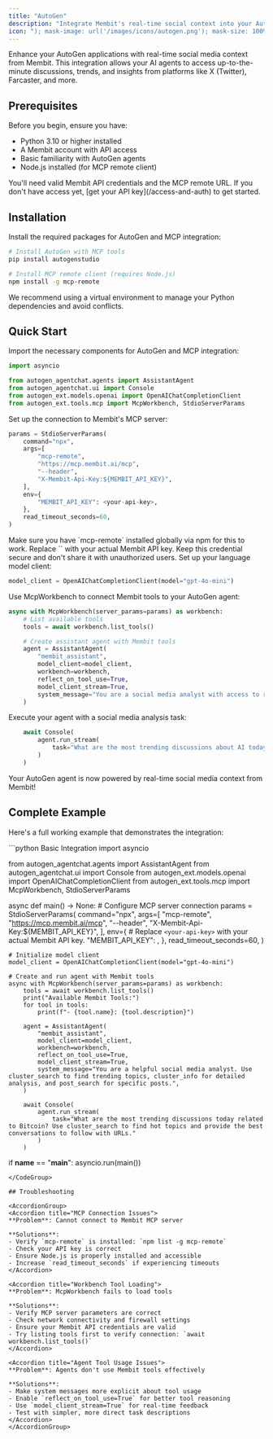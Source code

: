 ```yaml
---
title: "AutoGen"
description: "Integrate Membit's real-time social context into your AutoGen agents and multi-agent systems using MCP tools."
icon: "); mask-image: url('/images/icons/autogen.png'); mask-size: 100% 100%;/*"
---
```


Enhance your AutoGen applications with real-time social media context from Membit. This integration allows your AI agents to access up-to-the-minute discussions, trends, and insights from platforms like X (Twitter), Farcaster, and more.

## Prerequisites

Before you begin, ensure you have:

- Python 3.10 or higher installed
- A Membit account with API access
- Basic familiarity with AutoGen agents
- Node.js installed (for MCP remote client)

<Warning>
  You'll need valid Membit API credentials and the MCP remote URL. If you don't
  have access yet, [get your API key](/access-and-auth) to get started.
</Warning>

## Installation

Install the required packages for AutoGen and MCP integration:

```bash
# Install AutoGen with MCP tools
pip install autogenstudio

# Install MCP remote client (requires Node.js)
npm install -g mcp-remote
```

<Tip>
  We recommend using a virtual environment to manage your Python dependencies
  and avoid conflicts.
</Tip>

## Quick Start

<Steps>
<Step title="Import required modules">
Import the necessary components for AutoGen and MCP integration:

```python
import asyncio

from autogen_agentchat.agents import AssistantAgent
from autogen_agentchat.ui import Console
from autogen_ext.models.openai import OpenAIChatCompletionClient
from autogen_ext.tools.mcp import McpWorkbench, StdioServerParams
```

</Step>

<Step title="Configure MCP server parameters">
Set up the connection to Membit's MCP server:

```python
params = StdioServerParams(
    command="npx",
    args=[
        "mcp-remote",
        "https://mcp.membit.ai/mcp",
        "--header",
        "X-Membit-Api-Key:${MEMBIT_API_KEY}",
    ],
    env={
        "MEMBIT_API_KEY": <your-api-key>,
    },
    read_timeout_seconds=60,
)
```

<Note>
  Make sure you have `mcp-remote` installed globally via npm for this to work.
</Note>

<Warning>
Replace `<your-api-key>` with your actual Membit API key. Keep this credential secure and don't share it with unauthorized users.
</Warning>
</Step>

<Step title="Initialize your model client">
Set up your language model client:

```python
model_client = OpenAIChatCompletionClient(model="gpt-4o-mini")
```

</Step>

<Step title="Create your Membit-powered agent">
Use McpWorkbench to connect Membit tools to your AutoGen agent:

```python
async with McpWorkbench(server_params=params) as workbench:
    # List available tools
    tools = await workbench.list_tools()

    # Create assistant agent with Membit tools
    agent = AssistantAgent(
        "membit_assistant",
        model_client=model_client,
        workbench=workbench,
        reflect_on_tool_use=True,
        model_client_stream=True,
        system_message="You are a social media analyst with access to real-time data. Use Membit tools to analyze trending discussions and provide insights.",
    )
```

</Step>

<Step title="Run your agent">
Execute your agent with a social media analysis task:

```python
    await Console(
        agent.run_stream(
            task="What are the most trending discussions about AI today? Use cluster_search to find hot topics and provide insights with URLs."
        )
    )
```

<Check>
Your AutoGen agent is now powered by real-time social media context from Membit!
</Check>
</Step>
</Steps>

## Complete Example

Here's a full working example that demonstrates the integration:

<CodeGroup>
```python Basic Integration
import asyncio

from autogen_agentchat.agents import AssistantAgent
from autogen_agentchat.ui import Console
from autogen_ext.models.openai import OpenAIChatCompletionClient
from autogen_ext.tools.mcp import McpWorkbench, StdioServerParams

async def main() -> None: # Configure MCP server connection
params = StdioServerParams(
command="npx",
args=[
"mcp-remote",
"https://mcp.membit.ai/mcp",
"--header",
"X-Membit-Api-Key:${MEMBIT_API_KEY}",
],
env={ # Replace `<your-api-key>` with your actual Membit API key.
"MEMBIT_API_KEY": <your-api-key>,
},
read_timeout_seconds=60,
)

    # Initialize model client
    model_client = OpenAIChatCompletionClient(model="gpt-4o-mini")

    # Create and run agent with Membit tools
    async with McpWorkbench(server_params=params) as workbench:
        tools = await workbench.list_tools()
        print("Available Membit Tools:")
        for tool in tools:
            print(f"- {tool.name}: {tool.description}")

        agent = AssistantAgent(
            "membit_assistant",
            model_client=model_client,
            workbench=workbench,
            reflect_on_tool_use=True,
            model_client_stream=True,
            system_message="You are a helpful social media analyst. Use cluster_search to find trending topics, cluster_info for detailed analysis, and post_search for specific posts.",
        )

        await Console(
            agent.run_stream(
                task="What are the most trending discussions today related to Bitcoin? Use cluster_search to find hot topics and provide the best conversations to follow with URLs."
            )
        )

if **name** == "**main**":
asyncio.run(main())

```
</CodeGroup>

## Troubleshooting

<AccordionGroup>
<Accordion title="MCP Connection Issues">
**Problem**: Cannot connect to Membit MCP server

**Solutions**:
- Verify `mcp-remote` is installed: `npm list -g mcp-remote`
- Check your API key is correct
- Ensure Node.js is properly installed and accessible
- Increase `read_timeout_seconds` if experiencing timeouts
</Accordion>

<Accordion title="Workbench Tool Loading">
**Problem**: McpWorkbench fails to load tools

**Solutions**:
- Verify MCP server parameters are correct
- Check network connectivity and firewall settings
- Ensure your Membit API credentials are valid
- Try listing tools first to verify connection: `await workbench.list_tools()`
</Accordion>

<Accordion title="Agent Tool Usage Issues">
**Problem**: Agents don't use Membit tools effectively

**Solutions**:
- Make system messages more explicit about tool usage
- Enable `reflect_on_tool_use=True` for better tool reasoning
- Use `model_client_stream=True` for real-time feedback
- Test with simpler, more direct task descriptions
</Accordion>
</AccordionGroup>
```
